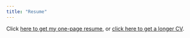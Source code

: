 ```yaml
---
title: "Resume"
---
```


Click [here to get my one-page resume](https://docs.google.com/viewer?url=https://github.com/mtkonczal/resume/raw/master/mkonczal-resume.pdf), or [click here to get a longer CV](https://docs.google.com/viewer?url=https://github.com/mtkonczal/resume/raw/master/mkonczal-cv.pdf).

